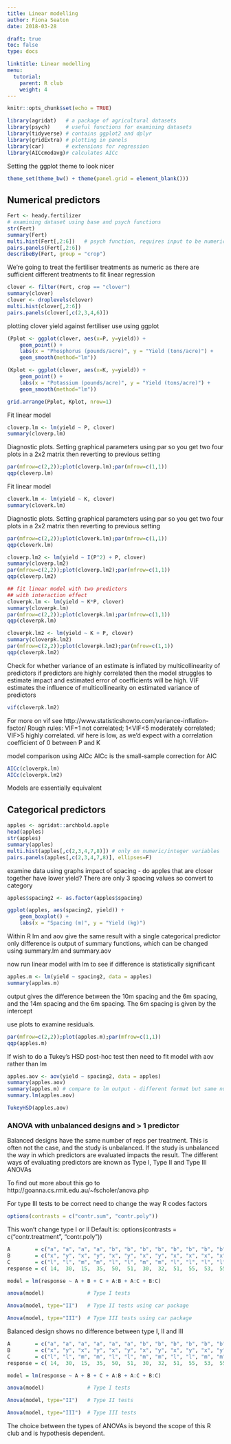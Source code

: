 ```yaml
---
title: Linear modelling
author: Fiona Seaton
date: 2018-03-28

draft: true
toc: false
type: docs

linktitle: Linear modelling
menu:
  tutorial:
    parent: R club
    weight: 4
---
```


```r
knitr::opts_chunk$set(echo = TRUE)
```


```r
library(agridat)   # a package of agricultural datasets
library(psych)     # useful functions for examining datasets
library(tidyverse) # contains ggplot2 and dplyr
library(gridExtra) # plotting in panels
library(car)       # extensions for regression
library(AICcmodavg)# calculates AICc
```

Setting the ggplot theme to look nicer
```r
theme_set(theme_bw() + theme(panel.grid = element_blank()))
```

## Numerical predictors
```r
Fert <- heady.fertilizer
# examining dataset using base and psych functions
str(Fert)
summary(Fert)
multi.hist(Fert[,2:6])   # psych function, requires input to be numeric
pairs.panels(Fert[,2:6])
describeBy(Fert, group = "crop")
```

We're going to treat the fertiliser treatments as numeric as there are sufficient different treatments to fit linear regression

```r
clover <- filter(Fert, crop == "clover")
summary(clover)
clover <- droplevels(clover)
multi.hist(clover[,2:6])
pairs.panels(clover[,c(2,3,4,6)])
```

plotting clover yield against fertiliser use using ggplot

```r
(Pplot <- ggplot(clover, aes(x=P, y=yield)) +
    geom_point() +
    labs(x = "Phosphorus (pounds/acre)", y = "Yield (tons/acre)") +
    geom_smooth(method="lm"))

(Kplot <- ggplot(clover, aes(x=K, y=yield)) +
    geom_point() +
    labs(x = "Potassium (pounds/acre)", y = "Yield (tons/acre)") +
    geom_smooth(method="lm"))

grid.arrange(Pplot, Kplot, nrow=1)
```

Fit linear model
```r
cloverp.lm <- lm(yield ~ P, clover)
summary(cloverp.lm)
```

Diagnostic plots. 
Setting graphical parameters using par so you get two four plots in a 2x2 matrix then reverting to previous setting

```r
par(mfrow=c(2,2));plot(cloverp.lm);par(mfrow=c(1,1))
qqp(cloverp.lm)
```

Fit linear model
```r
cloverk.lm <- lm(yield ~ K, clover)
summary(cloverk.lm)
```

Diagnostic plots. 
Setting graphical parameters using par so you get two four plots in a 2x2 matrix then reverting to previous setting

```r
par(mfrow=c(2,2));plot(cloverk.lm);par(mfrow=c(1,1))
qqp(cloverk.lm)
```

```r
cloverp.lm2 <- lm(yield ~ I(P^2) + P, clover)
summary(cloverp.lm2)
par(mfrow=c(2,2));plot(cloverp.lm2);par(mfrow=c(1,1))
qqp(cloverp.lm2)
```

```r
## fit linear model with two predictors
## with interaction effect
cloverpk.lm <- lm(yield ~ K*P, clover)
summary(cloverpk.lm)
par(mfrow=c(2,2));plot(cloverpk.lm);par(mfrow=c(1,1))
qqp(cloverpk.lm)

cloverpk.lm2 <- lm(yield ~ K + P, clover)
summary(cloverpk.lm2)
par(mfrow=c(2,2));plot(cloverpk.lm2);par(mfrow=c(1,1))
qqp(cloverpk.lm2)
```

Check for whether variance of an estimate is inflated by multicollinearity of predictors if predictors are highly correlated then the model struggles to estimate impact and estimated error of coefficients will be high. VIF estimates the influence of multicollinearity on estimated variance of predictors

```r
vif(cloverpk.lm2)

```

For more on vif see http://www.statisticshowto.com/variance-inflation-factor/
Rough rules: VIF=1 not correlated; 1<VIF<5 moderately correlated; VIF>5 highly correlated. vif here is low, as we'd expect with a correlation coefficient of 0 between P and K

model comparison using AICc
 AICc is the small-sample correction for AIC

```r
AICc(cloverpk.lm)  
AICc(cloverpk.lm2) 

```

Models are essentially equivalent

## Categorical predictors

```r
apples <- agridat::archbold.apple
head(apples)
str(apples)
summary(apples)
multi.hist(apples[,c(2,3,4,7,8)]) # only on numeric/integer variables
pairs.panels(apples[,c(2,3,4,7,8)], ellipses=F)

```


examine data using graphs
impact of spacing - do apples that are closer together have lower yield? There are only 3 spacing values so convert to category

```r
apples$spacing2 <- as.factor(apples$spacing)

ggplot(apples, aes(spacing2, yield)) +
    geom_boxplot() +
    labs(x = "Spacing (m)", y = "Yield (kg)")

```


Within R lm and aov give the same result with a single categorical predictor only difference is output of summary functions, which can be changed using summary.lm and summary.aov

now run linear model with lm to see if difference is statistically significant
```r
apples.m <- lm(yield ~ spacing2, data = apples)
summary(apples.m)

```

output gives the difference between the 10m spacing and the 6m spacing, and the 14m spacing and the 6m spacing. The 6m spacing is given by the intercept

use plots to examine residuals. 
```r
par(mfrow=c(2,2));plot(apples.m);par(mfrow=c(1,1)) 
qqp(apples.m)

```


If wish to do a Tukey's HSD post-hoc test then need to fit model with aov rather than lm
```r
apples.aov <- aov(yield ~ spacing2, data = apples)
summary(apples.aov)
summary(apples.m) # compare to lm output - different format but same numbers
summary.lm(apples.aov)

TukeyHSD(apples.aov)

```





### ANOVA with unbalanced designs and > 1 predictor

Balanced designs have the same number of reps per treatment. This is often not the case, and the study is unbalanced. If the study is unbalanced the way in which predictors are evaluated impacts the result. The different ways of evaluating predictors are known as Type I, Type II and Type III ANOVAs

To find out more about this go to http://goanna.cs.rmit.edu.au/~fscholer/anova.php

For type III tests to be correct need to change the way R codes factors

```r
options(contrasts = c("contr.sum", "contr.poly")) 

```

This won't change type I or II
Default is: options(contrasts = c("contr.treatment", "contr.poly"))

```r
A        = c("a", "a", "a", "a", "b", "b", "b", "b", "b", "b", "b", "b")
B        = c("x", "y", "x", "y", "x", "y", "x", "y", "x", "x", "x", "x")
C        = c("l", "l", "m", "m", "l", "l", "m", "m", "l", "l", "l", "l")
response = c( 14,  30,  15,  35,  50,  51,  30,  32,  51,  55,  53,  55)

```

```r
model = lm(response ~ A + B + C + A:B + A:C + B:C)

anova(model)              # Type I tests

Anova(model, type="II")   # Type II tests using car package

Anova(model, type="III")  # Type III tests using car package

```



Balanced design shows no difference between type I, II and III

```r
A        = c("a", "a", "a", "a", "a", "a", "b", "b", "b", "b", "b", "b")
B        = c("x", "y", "x", "y", "x", "y", "x", "y", "x", "y", "x", "y")
C        = c("l", "l", "m", "m", "l", "l", "m", "m", "l", "l", "m", "m")
response = c( 14,  30,  15,  35,  50,  51,  30,  32,  51,  55,  53,  55)

```

```r
model = lm(response ~ A + B + C + A:B + A:C + B:C)

anova(model)              # Type I tests

Anova(model, type="II")   # Type II tests

Anova(model, type="III")  # Type III tests 

```



The choice between the types of ANOVAs is beyond the scope of this R club and is hypothesis dependent.
